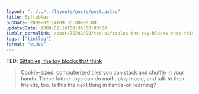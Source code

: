 ```yaml
---
layout: "../../../layouts/posts/post.astro"
title: Siftables
pubDate: 2009-02-14T09:36:00+00:00
updatedDate: 2009-02-14T09:36:00+00:00
tumblr_permalink: /post/78241090/ted-siftables-the-toy-blocks-that-think
tags: ["linklog"]
format: "video"
---
```



<YouTube id="https://www.youtube.com/watch?v=JP0w9lZoLwU" />

TED: [Siftables, the toy blocks that think][1]

> Cookie-sized, computerized tiles you can stack and shuffle in your hands. These future-toys can do math, play music, and talk to their friends, too. Is this the next thing in hands-on learning?

[1]: https://www.youtube.com/watch?v=JP0w9lZoLwU
